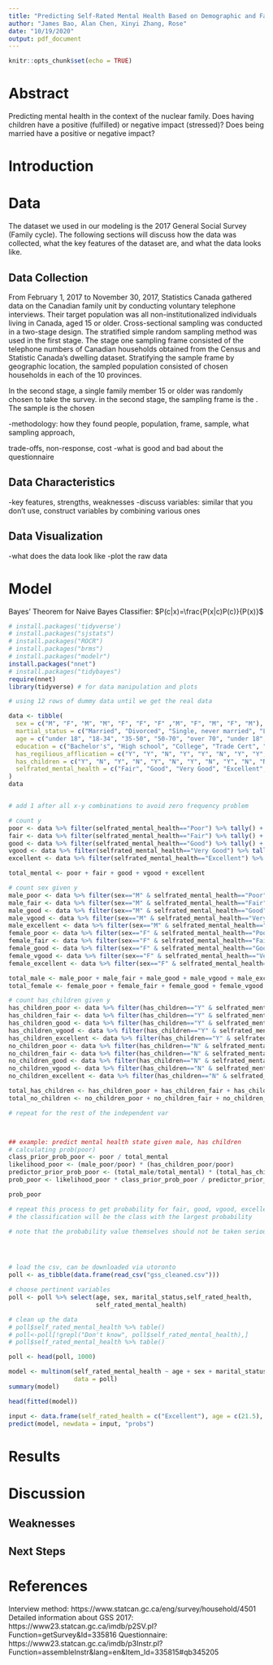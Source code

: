 ```yaml
---
title: "Predicting Self-Rated Mental Health Based on Demographic and Family Traits"
author: "James Bao, Alan Chen, Xinyi Zhang, Rose"
date: "10/19/2020"
output: pdf_document
---
```


```r
knitr::opts_chunk$set(echo = TRUE)
```

# Abstract
Predicting mental health in the context of the nuclear family. 
Does having children have a positive (fulfilled) or negative impact (stressed)? 
Does being married have a positive or negative impact?

# Introduction

# Data
The dataset we used in our modeling is the 2017 General Social Survey (Family cycle). The following sections will discuss how the data was collected, what the key features of the dataset are, and what the data looks like.

## Data Collection
From February 1, 2017 to November 30, 2017, Statistics Canada gathered data on the Canadian family unit by conducting voluntary telephone interviews. Their target population was all non-institutionalized individuals living in Canada, aged 15 or older. Cross-sectional sampling was conducted in a two-stage design. The stratified simple random sampling method was used in the first stage. The stage one sampling frame consisted of the telephone numbers of Canadian households obtained from the Census and Statistic Canada's dwelling dataset. Stratifying the sample frame by geographic location, the sampled population consisted of chosen households in each of the 10 provinces.

In the second stage, a single family member 15 or older was randomly chosen to take the survey. in the second stage, the sampling frame is the . The sample is the chosen

-methodology: how they found people, population, frame, sample, what sampling approach,

trade-offs, 
non-response, cost
-what is good and bad about the questionnaire

## Data Characteristics
-key features, strengths, weaknesses
-discuss variables: similar that you don't use, construct variables by combining various ones

## Data Visualization
-what does the data look like
-plot the raw data

# Model

Bayes' Theorem for Naive Bayes Classifier:
$P(c|x)=\frac{P(x|c)P(c)}{P(x)}$


```r
# install.packages('tidyverse')
# install.packages("sjstats")
# install.packages("ROCR")
# install.packages("brms")
# install.packages("modelr")
install.packages("nnet")
# install.packages("tidybayes")
require(nnet)
library(tidyverse) # for data manipulation and plots
```
```r

# using 12 rows of dummy data until we get the real data

data <- tibble(
  sex = c("M", "F", "M", "M", "F", "F", "F" ,"M", "F", "M", "F", "M"),
  martial_status = c("Married", "Divorced", "Single, never married", "Living common-law", "Widowed", "Separated", "Married", "Divorced", "Single, never married", "Married", "Divorced", "Single, never married"),
  age = c("under 18", "18-34", "35-50", "50-70", "over 70", "under 18", "18-34", "35-50", "under 18", "18-34", "35-50", "18-34"),
  education = c("Bachelor's", "High school", "College", "Trade Cert", "University degree above Bachelor's level", "University degree below Bachelor's level", "Bachelor's", "High school", "College", "Trade Cert", "Bachelor's", "High school"),
  has_regilious_afflication = c("Y", "Y", "N", "Y", "Y", "N", "Y", "Y", "N", "Y", "Y", "N"),
  has_children = c("Y", "N", "Y", "N", "Y", "N", "Y", "N", "Y", "N", "N", "N"),
  selfrated_mental_health = c("Fair", "Good", "Very Good", "Excellent", "Poor", "Fair", "Good", "Very Good", "Good", "Very Good", "Excellent", "Good")
)
data


# add 1 after all x-y combinations to avoid zero frequency problem

# count y
poor <- data %>% filter(selfrated_mental_health=="Poor") %>% tally() + 1
fair <- data %>% filter(selfrated_mental_health=="Fair") %>% tally() + 1
good <- data %>% filter(selfrated_mental_health=="Good") %>% tally() + 1
vgood <- data %>% filter(selfrated_mental_health=="Very Good") %>% tally() + 1
excellent <- data %>% filter(selfrated_mental_health=="Excellent") %>% tally() + 1

total_mental <- poor + fair + good + vgood + excellent

# count sex given y
male_poor <- data %>% filter(sex=="M" & selfrated_mental_health=="Poor") %>% tally() + 1
male_fair <- data %>% filter(sex=="M" & selfrated_mental_health=="Fair") %>% tally() + 1
male_good <- data %>% filter(sex=="M" & selfrated_mental_health=="Good") %>% tally() + 1
male_vgood <- data %>% filter(sex=="M" & selfrated_mental_health=="Very Good") %>% tally() + 1
male_excellent <- data %>% filter(sex=="M" & selfrated_mental_health=="Excellent") %>% tally() + 1
female_poor <- data %>% filter(sex=="F" & selfrated_mental_health=="Poor") %>% tally() + 1
female_fair <- data %>% filter(sex=="F" & selfrated_mental_health=="Fair") %>% tally() + 1
female_good <- data %>% filter(sex=="F" & selfrated_mental_health=="Good") %>% tally() + 1
female_vgood <- data %>% filter(sex=="F" & selfrated_mental_health=="Very Good") %>% tally() + 1
female_excellent <- data %>% filter(sex=="F" & selfrated_mental_health=="Excellent") %>% tally() + 1

total_male <- male_poor + male_fair + male_good + male_vgood + male_excellent
total_female <- female_poor + female_fair + female_good + female_vgood + female_excellent

# count has_children given y
has_children_poor <- data %>% filter(has_children=="Y" & selfrated_mental_health=="Poor") %>% tally() + 1
has_children_fair <- data %>% filter(has_children=="Y" & selfrated_mental_health=="Fair") %>% tally() + 1
has_children_good <- data %>% filter(has_children=="Y" & selfrated_mental_health=="Good") %>% tally() + 1
has_children_vgood <- data %>% filter(has_children=="Y" & selfrated_mental_health=="Very Good") %>% tally() + 1
has_children_excellent <- data %>% filter(has_children=="Y" & selfrated_mental_health=="Excellent") %>% tally() + 1
no_children_poor <- data %>% filter(has_children=="N" & selfrated_mental_health=="Poor") %>% tally() + 1
no_children_fair <- data %>% filter(has_children=="N" & selfrated_mental_health=="Fair") %>% tally() + 1
no_children_good <- data %>% filter(has_children=="N" & selfrated_mental_health=="Good") %>% tally() + 1
no_children_vgood <- data %>% filter(has_children=="N" & selfrated_mental_health=="Very Good") %>% tally() + 1
no_children_excellent <- data %>% filter(has_children=="N" & selfrated_mental_health=="Excellent") %>% tally() + 1

total_has_children <- has_children_poor + has_children_fair + has_children_good + has_children_vgood + has_children_excellent
total_no_children <- no_children_poor + no_children_fair + no_children_good + no_children_vgood + no_children_excellent

# repeat for the rest of the independent var



## example: predict mental health state given male, has children
# calculating prob(poor)
class_prior_prob_poor <- poor / total_mental
likelihood_poor <- (male_poor/poor) * (has_children_poor/poor)
predictor_prior_prob_poor <- (total_male/total_mental) * (total_has_children/total_mental)
prob_poor <- likelihood_poor * class_prior_prob_poor / predictor_prior_prob_poor

prob_poor

# repeat this process to get probability for fair, good, vgood, excellent
# the classification will be the class with the largest probability

# note that the probability value themselves should not be taken seriously since naive bayes is a bad estimator (so we cannot say how confident we are in this classification)





```


```r
# load the csv, can be downloaded via utoronto
poll <- as_tibble(data.frame(read_csv("gss_cleaned.csv"))) 

# choose pertinent variables
poll <- poll %>% select(age, sex, marital_status,self_rated_health, 
                        self_rated_mental_health)

# clean up the data
# poll$self_rated_mental_health %>% table()
# poll<-poll[!grepl("Don't know", poll$self_rated_mental_health),]
# poll$self_rated_mental_health %>% table()

poll <- head(poll, 1000)

```
```r


model <- multinom(self_rated_mental_health ~ age + sex + marital_status +self_rated_health, 
                  data = poll)
summary(model)

```

```r
head(fitted(model))

input <- data.frame(self_rated_health = c("Excellent"), age = c(21.5), sex = c("Male"), marital_status = c("Single, never married"))
predict(model, newdata = input, "probs")
```





# Results
# Discussion
## Weaknesses
## Next Steps

# References
Interview method: https://www.statcan.gc.ca/eng/survey/household/4501
Detailed information about GSS 2017: https://www23.statcan.gc.ca/imdb/p2SV.pl?Function=getSurvey&Id=335816
Questionnaire: https://www23.statcan.gc.ca/imdb/p3Instr.pl?Function=assembleInstr&lang=en&Item_Id=335815#qb345205
